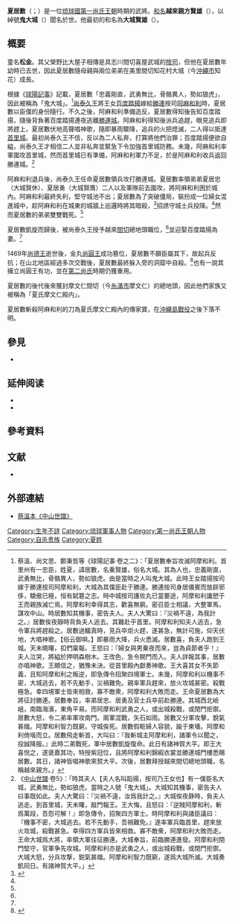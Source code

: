 {{東亞男性歷史人物
|名稱 = 夏居數
|身份 = 琉球國第一尚氏王朝[[琉球地頭列表|總地頭]]
|國家 = [[File:Flag_of_Ryukyu.svg|22x20px]] [[琉球國|琉球國]]
|時代 = [[第一尚氏|第一尚氏]]
|主君 = [[尚泰久王|尚泰久王]]、[[尚德王|尚德王]]
|屆數 =
|最高職務 =
|前任 =
|繼任 =
|圖片名稱 = 鬼大城の墓.jpg
|圖片大小 =
|圖片說明 = 鬼大城之墓（沖繩市）
|氏 =
|姓 = [[夏姓|夏姓]]
|名 =
|姓名 = 夏居數
|羅馬拼音 =
|假名 = か きょ すう
|字 =
|號 =
|名乘 = 賢雄
|職官 =
|勛官 =
|散階 =
|軍號 =
|位階 = [[親方|親方]]
|比秩 =
|功臣號 =
|封爵 =
|封號 =
|御稱號 = <!--日本皇族之稱號-->
|宮號1 = <!--日本皇族之宮號-->
|封地 =
|神號 =
|尊號 =
|族裔 =
|信仰 = <!--指的是宗教信仰-->
|氏族 =
|籍貫 =
|祖籍 =
|本籍 =
|出身地 =
|府邸 =
|世系 =
|初名 =
|童名 = 松金
|小字 =
|別名 = 鬼大城
|法號 =
|院號 =
|其他名號 =
|出生日期 = 不詳
|出生地點 = 
|婚年 =
|逝世日期 = 1469年（[[成化|成化]]五年）
|逝世地點 = [[琉球國|琉球國]]{{le|知花城|Chibana Castle}}<br>（今[[日本|日本]][[沖繩市|沖繩市]]知花）
|在位年代 =
|廟號 =
|諡號 =
|斋名 =
|别署 = 
|墓葬 = {{link-ja|鬼大城之墓|鬼大城の墓}}
|祠廟 =
|父親 = 榮野比大屋子（喜屋武按司二世）
|嫡母 =
|母親 =
|繼父 =
|繼母 =
|養父 =
|養母 =
|猶父 = <!--日本人用-->
|烏帽子親 = <!--日本人、琉球人用-->
|元配 =
|正室 =
|妻 = [[百度踏揚|百度踏揚]]
|繼室 =
|平妻 =
|側室 =
|元配之父 =
|元配之嫡母 =
|元配之母 =
|正室之父 =
|正室之嫡母 =
|正室之母 =
|妻之父 = [[尚泰久王|尚泰久王]]
|妻之嫡母 =
|妻之母 = 毛氏（[[護佐丸|護佐丸]]之女）
|繼室之父 =
|繼室之嫡母 =
|繼室之母 =
|平妻之父 =
|平妻之嫡母 =
|平妻之母 =
|兄弟 = 大城賢休<small>（二弟）</small><br>大城賢膺<small>（三弟）</small>
|姊妹 =
|嫡兄弟 =
|嫡姊妹 =
|庶兄弟 =
|庶姊妹 =
|同胞兄弟 =
|同胞姊妹 =
|異母兄弟 =
|異母姊妹 =
|異父兄弟 =
|異父姊妹 =
|繼兄弟 =
|繼姊妹 =
|子 =
|女 =
|嫡子 =
|嫡女 =
|庶子 =
|庶女 =
|養子 =
|養女 =
|猶子 = <!--日本人用-->
|婿養子 = <!--日本人用-->
|烏帽子子 = <!--日本人用-->
|繼子 =
|繼女 =
|其他親屬 = [[摩文仁賢和|摩文仁賢和]]（後代）
|出身 = <!---此处指科举出身--->
|功名 =
|經歷 =
|著作 =
|注釋 =
}}
{{Lewchewan|kanji=夏居数|kana=か きょ すう|romaji=Ka Jǔ Sū}}
'''夏居數'''（{{ryu|r=夏居数|kn=か きょ すう|rm=Ka Jǔ Sū|f=h}}；{{Bd|？||1469年|}}）是一位[[琉球國|琉球國]][[第一尚氏王朝|第一尚氏王朝]]時期的武將。[[和名|和名]]'''越來親方賢雄'''（{{ryu|r=越来 親方 賢雄|kn=ごえく ウェーカタ けんゆう|rm=Goeku Ueekata Kenyu}}），以綽號'''鬼大城'''（{{ryu|r=鬼大城|kn=うにうふぐしく|rm=Uni Ufugusuku}}）聞名於世。他最初的和名為'''大城賢雄'''（{{ryu|r=大城 賢雄|kn=うふぐしく けんゆう|rm=Ufugusuku Kenyu}}）。

== 概要 ==
童名'''松金'''。其父榮野比大屋子相傳是具志川間切喜屋武城的[[按司|按司]]，但他在夏居數年幼時已去世，因此夏居數隨母親與兩位弟弟在美里間切知花村大城（今[[沖繩市|沖繩市]]知花）成長。

根據《[[球陽記事|球陽記事]]》記載，夏居數「忠義剛直，武勇無比，骨骼異人，勢如狼虎」，因此被稱為「鬼大城」。<ref name="球陽">蔡溫、尚文思、鄭秉哲等《球陽記事·卷之二》：「夏居數奉旨攻滅阿摩和利。首里州有一忠臣，姓夏，諱居數，名乗賢雄，俗名大城。其為人也，忠義剛直，武勇無比，骨骼異人，勢如狼虎。由是當時之人叫鬼大城。此時王女踏揚按司嫁于勝連按司阿摩和利，大城為其僕臣赴于勝連。勝連按司身居儀賓而放辟邪侈，驕傲已極，恒有弑簒之志。時中城按司護佐丸已當要途，阿摩和利讒愬于王而親族滅亡焉。阿摩和利幸得其志，歡喜無窮。密召臣士相議，大整軍馬，謀攻中山。時居數知其機事，密告夫人。夫人大驚曰：『災禍不遠，為我計之。』居數俟夜靜時背負夫人逃去。其難赴乎首里。阿摩和利知夫人逃去，急令軍兵將趕殺之。居數過鱷真時，見兵卒炬火趕，遂甚急，無計可施，仰天伏地，大唱神歌。【俗云御唄。】即暴雨大降，兵火悉滅。居數喜，負夫人跑到王城。天未曉曙，扣們稟報。王怒曰：『婦女與男乗夜而來，豈為貞節者乎！』夫人泣哭，將縊於押明森樹木。王改色，急令開門而入。夫人詳報其事，居數亦唱神歌。王頗信之，猶豫未決。從首里殿內獻奏神歌。王大喜其女不失節義，且知阿摩和利之叛逆，即急傳令招聚四境軍士。未幾，阿摩和利以機事不密，大城逃去，若不先動手，災禍難免。親率軍兵趕來，放火攻城甚密。殺戰極急。幸四境軍士皆來相救，寡不敵衆，阿摩和利大敗而走。王命夏居數為大將征討勝連。居數奉旨，率弟居忠、居勇及官士兵卒前赴勝連。其城西北嶮岨，南臨海濱，東角平易。而阿摩和利武勇之人，或出城殺戰，或閉門拒禦。居數大怒，令二弟率軍攻南門。兩軍混戰，矢石如雨。居數又分軍攻擊，銳氣甚熾。阿摩和利智力既窮，守城俟死。居數假粧婦人容貌，踰于東墻。阿摩和利倚堦而立。居數飛走斬首，大叫曰：『我斬城主阿摩和利，諸軍令以聞之，投誠降服。』此時二弟戰死，軍中居數凱旋復命。此日有諸神賀大平。即王大喜悦之，遂褒嘉其功，特授紫冠位，且將阿摩和利錦縀衣裳並勝連城門樓悉賜居數。其日，諸神皆唱神歌來賀大平。次後，居數拜授越來間切總地頭職，名稱越來親方。」</ref>[[尚泰久王|尚泰久王]]將王女[[百度踏揚|百度踏揚]]嫁給[[勝連城|勝連]]按司[[阿麻和利|阿麻和利]]時，夏居數以臣僕的身份隨行。不久之後，阿麻和利準備造反，夏居數得知後告知百度踏揚，隨後背負著百度踏揚連夜逃離[[勝連城|勝連城]]。阿麻和利得知後派兵追趕，眼見追兵即將趕上，夏居數伏地高聲唱神歌，隨即暴雨驟降，追兵的火把熄滅，二人得以抵達[[首里城|首里城]]。最初尚泰久王不信，反以為二人私奔，打算將他們治罪；百度踏揚便欲自縊，尚泰久王才相信二人並非私奔並緊急下令加強首里城防務。未幾，阿麻和利率軍圍攻首里城，然而首里城已有準備，阿麻和利軍力不足，於是阿麻和利收兵返回勝連城。<ref name="中山">《[[中山世譜|中山世譜]]·卷5》：「時其夫人【夫人名叫蹈揚，按司乃王女也】有一僕臣名大城，武勇無比，勢如狼虎。當時之人號「鬼大城」。大城知其機事，密告夫人曰事既如此。夫人大驚曰：『災禍不遠，汝爲我計之。』大城俟夜静時，負夫人逃走。到首里城，天未曙，敲門報王。王大悔，且怒曰：『逆賊阿摩和利，斬爲萬段，吾怨可解！』即急傳令，招聚四方軍士。時阿摩和利與諸臣議曰：『機事不密，大城逃去。若不先動手，吾禍難免。』遂率軍兵臨首里，趕來放火攻城，殺戰甚急。幸得四方軍兵皆來相救。寡不敵衆，阿摩和利大敗而走。王命大城爲大將，率領大軍往征勝連。大城奉旨，前臨勝連進發。阿摩和利閉門堅守，官軍争先攻城。阿摩和利亦是武勇之人，或出城殺戰，或閉門拒禦。大城大怒，分兵攻撃，鋭氣甚熾。阿摩和利智力既窮，遂爲大城所滅。大城奏凱囘日。有諸神賀大平。」</ref>

阿麻和利退兵後，尚泰久王任命夏居數領兵攻打勝連城。夏居數率領弟弟夏居忠（大城賢休）、夏居勇（大城賢膺）二人以及軍隊前去圍攻，將阿麻和利困於城內。阿麻和利最終失利，堅守城池不出；夏居數為了突破僵局，裝扮成一位婦女混進城中，趁阿麻和利在城東的城牆上巡邏時將其暗殺，<ref name=story>{{Cite web|url=https://www.okinawastory.jp/spot/20220900|title=知花城跡|website=沖縄観光情報WEBサイト おきなわ物語|access-date=2022-02-26|archive-date=2022-02-26|archive-url=https://web.archive.org/web/20220226145746/https://www.okinawastory.jp/spot/20220900|dead-url=no}}</ref>招誘守城士兵投降。<ref name="中山" />然而夏居數的弟弟雙雙戰死。<ref name="球陽" />

夏居數凱旋而歸後，被尚泰久王授予越來[[間切|間切]]總地頭職位，<ref name="球陽" />並迎娶百度踏揚為妻。<ref name=story />

1469年[[尚德王|尚德王]]逝世後，金丸[[尚圓王|尚圓王]]成功篡位，夏居數不願臣屬其下，故起兵反抗；在山北地區經過多次交戰後，夏居數最終躲入{{le|知花城|Chibana Castle}}旁的洞窟中自殺。<ref>{{cite web | website=【 L-internet 】エル・インターネット | url=http://www.lint.ne.jp/~uematsu/chibana.html | title=エル・インターネット | language=ja | access-date=2020-03-16 | archive-date=2019-09-17 | archive-url=https://web.archive.org/web/20190917182433/http://www.lint.ne.jp/~uematsu/chibana.html | dead-url=no }}</ref>也有一說其擁立尚圓王有功，並在[[第二尚氏|第二尚氏]]時期仍獲重用。

夏居數的後代後來獲封摩文仁間切（今[[糸滿市|糸滿市]]摩文仁）的總地頭，因此他們家族又被稱為「夏氏摩文仁殿内」。

夏居數斬殺阿麻和利的刀為夏氏摩文仁殿內的傳家寶，在[[沖繩島戰役|沖繩島戰役]]之後下落不明。

== 參見 ==
* {{link-ja|肝高的阿麻和利|肝高の阿麻和利}}

== 延伸阅读 ==
* {{Cite book | author = [[蔡溫|蔡溫]]本 | title = 《[[:s:中山世譜/卷05|中山世譜·卷5]]》 | location =  | publisher =  | date = 1725年 | ISBN =  | language =  }}
* {{Cite book | author = 蔡溫、[[尚文思|尚文思]]、[[鄭秉哲|鄭秉哲]]等 | editor =  | title = 《[[:s:球陽記事/卷之二|球陽記事·卷之二]]》 | location =  | publisher =  | date = 1745年 | language =  }}

== 參考資料 ==
{{reflist}}

==文献==
* {{Cite book | author = 沖繩大百科事典刊行事務局編 | title = 《沖繩大百科事典》 | location = 那霸 | publisher = [[沖繩時報|沖繩時報]] | date = 1983年5月 | ISBN =  | language = ja }}

== 外部連結 ==
*[http://dynasty.cc/han/book/book/zssp.html 蔡溫本《中山世譜》] {{Wayback|url=http://dynasty.cc/han/book/book/zssp.html |date=20131213104020 }}

{{Authority control}}
[[Category:生年不詳|Category:生年不詳]]
[[Category:琉球軍事人物|Category:琉球軍事人物]]
[[Category:第一尚氏王朝人物|Category:第一尚氏王朝人物]]
[[Category:自杀贵族|Category:自杀贵族]]
[[Category:夏姓|Category:夏姓]]